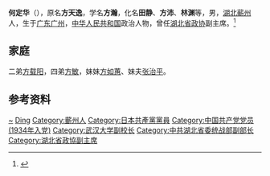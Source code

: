 '''何定华'''（{{bd|1908年|8月|2001年|}}），原名'''方天逸'''，学名'''方瀚'''，化名'''田静'''、'''方沛'''、'''林渊'''等，男，[[湖北|湖北]][[蕲州|蕲州]]人，生于[[广东|广东]][[广州|广州]]，[[中华人民共和国|中华人民共和国]]政治人物，曾任[[湖北省政协|湖北省政协]]副主席。<ref>{{Cite web|title=高风亮节的革命者何定华|url=https://www.qizhou.com.cn/article-2252-1.html|accessdate=2020-07-23|work=蕲春文化研究|archive-date=2020-07-23|archive-url=https://web.archive.org/web/20200723045448/https://www.qizhou.com.cn/article-2252-1.html|dead-url=no}}</ref>

== 家庭 ==
二弟[[方载阳|方载阳]]，四弟[[方敏_(1920年)|方敏]]，妹妹[[方如蕙|方如蕙]]、妹夫[[张治平|张治平]]。

== 参考资料 ==
{{reflist}}

{{中国人物小作品}}

{{Authority control}}
{{DEFAULTSORT:He何}}
[[Category:方姓|~]]
[[Category:何姓|Ding]]
[[Category:蘄州人|Category:蘄州人]]
[[Category:日本共產黨黨員|Category:日本共產黨黨員]]
[[Category:中国共产党党员_(1934年入党)|Category:中国共产党党员 (1934年入党)]]
[[Category:武汉大学副校长|Category:武汉大学副校长]]
[[Category:中共湖北省委统战部副部长|Category:中共湖北省委统战部副部长]]
[[Category:湖北省政協副主席|Category:湖北省政協副主席]]